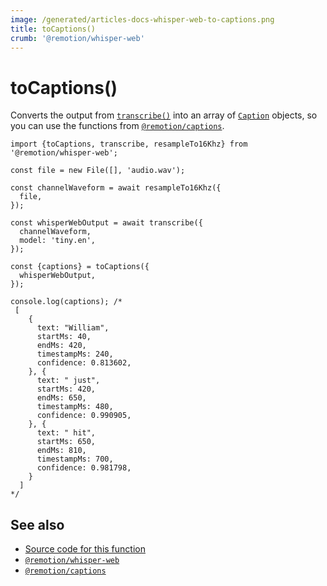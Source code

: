 ```yaml
---
image: /generated/articles-docs-whisper-web-to-captions.png
title: toCaptions()
crumb: '@remotion/whisper-web'
---
```


# toCaptions()

Converts the output from [`transcribe()`](/docs/whisper-web/transcribe) into an array of [`Caption`](/docs/captions/caption) objects, so you can use the functions from [`@remotion/captions`](/docs/captions).

```tsx twoslash
import {toCaptions, transcribe, resampleTo16Khz} from '@remotion/whisper-web';

const file = new File([], 'audio.wav');

const channelWaveform = await resampleTo16Khz({
  file,
});

const whisperWebOutput = await transcribe({
  channelWaveform,
  model: 'tiny.en',
});

const {captions} = toCaptions({
  whisperWebOutput,
});

console.log(captions); /*
 [
    {
      text: "William",
      startMs: 40,
      endMs: 420,
      timestampMs: 240,
      confidence: 0.813602,
    }, {
      text: " just",
      startMs: 420,
      endMs: 650,
      timestampMs: 480,
      confidence: 0.990905,
    }, {
      text: " hit",
      startMs: 650,
      endMs: 810,
      timestampMs: 700,
      confidence: 0.981798,
    }
  ]
*/
```

## See also

- [Source code for this function](https://github.com/remotion-dev/remotion/blob/main/packages/whisper-web/src/to-captions.ts)
- [`@remotion/whisper-web`](/docs/whisper-web)
- [`@remotion/captions`](/docs/captions)
